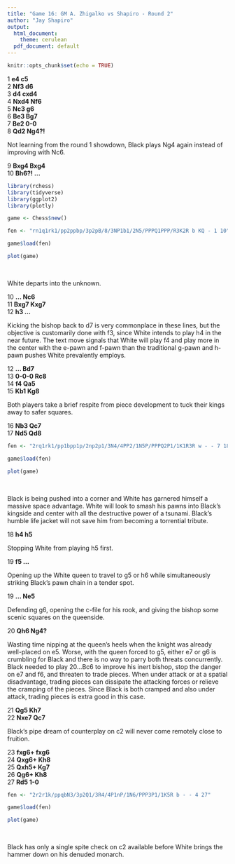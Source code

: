 ---
title: "Game 16: GM A. Zhigalko vs Shapiro - Round 2"
author: "Jay Shapiro"
output: 
  html_document:
    theme: cerulean
  pdf_document: default
---

```{r setup, include=FALSE}
knitr::opts_chunk$set(echo = TRUE)
```

1 **e4 c5**<br>
2 **Nf3 d6**<br>
3 **d4 cxd4**<br>
4 **Nxd4 Nf6**<br>
5 **Nc3 g6**<br>
6 **Be3 Bg7**<br>
7 **Be2 0-0**<br>
8 **Qd2 Ng4?!**<br>

Not learning from the round 1 showdown, Black plays Ng4 again instead of improving with Nc6.<br>

9 **Bxg4 Bxg4**<br>
10 **Bh6?! ...**<br>

```{r echo = FALSE, warning = FALSE, message = FALSE, include = FALSE}
library(rchess)
library(tidyverse)
library(ggplot2)
library(plotly)

game <- Chess$new()

fen <- "rn1q1rk1/pp2ppbp/3p2pB/8/3NP1b1/2N5/PPPQ1PPP/R3K2R b KQ - 1 10"

game$load(fen)
```
```{r echo = FALSE, warning = FALSE, message = FALSE}

plot(game)

```

<br>

White departs into the unknown.<br>

10 **... Nc6**<br>
11 **Bxg7 Kxg7**<br>
12 **h3 ...**<br>

Kicking the bishop back to d7 is very commonplace in these lines, but the objective is customarily done with f3, since White intends to play h4 in the near future. The text move signals that White will play f4 and play more in the center with the e-pawn and f-pawn than the traditional g-pawn and h-pawn pushes White prevalently employs.<br>

12 **... Bd7**<br>
13 **0-0-0 Rc8**<br>
14 **f4 Qa5**<br>
15 **Kb1 Kg8**<br>

Both players take a brief respite from piece development to tuck their kings away to safer squares.<br>

16 **Nb3 Qc7**<br>
17 **Nd5 Qd8**<br>

```{r echo = FALSE, warning = FALSE, message = FALSE, include = FALSE}
fen <- "2rq1rk1/pp1bpp1p/2np2p1/3N4/4PP2/1N5P/PPPQ2P1/1K1R3R w - - 7 18"

game$load(fen)

```

```{r echo = FALSE, warning = FALSE, message = FALSE}

plot(game)

```

<br>

Black is being pushed into a corner and White has garnered himself a massive space advantage. White will look to smash his pawns into Black's kingside and center with all the destructive power of a tsunami. Black's humble life jacket will not save him from becoming a torrential tribute.<br>

18 **h4 h5**<br>

Stopping White from playing h5 first.<br>

19 **f5 ...**<br>

Opening up the White queen to travel to g5 or h6 while simultaneously striking Black's pawn chain in a tender spot.<br>

19 **... Ne5**<br>

Defending g6, opening the c-file for his rook, and giving the bishop some scenic squares on the queenside.<br>

20 **Qh6 Ng4?**<br>

Wasting time nipping at the queen's heels when the knight was already well-placed on e5. Worse, with the queen forced to g5, either e7 or g6 is crumbling for Black and there is no way to parry both threats concurrently. Black needed to play 20...Bc6 to improve his inert bishop, stop the danger on e7 and f6, and threaten to trade pieces. When under attack or at a spatial disadvantage, trading pieces can dissipate the attacking forces or relieve the cramping of the pieces. Since Black is both cramped and also under attack, trading pieces is extra good in this case.<br>

21 **Qg5 Kh7**<br>
22 **Nxe7 Qc7**<br>

Black's pipe dream of counterplay on c2 will never come remotely close to fruition.<br>

23 **fxg6+ fxg6**<br>
24 **Qxg6+ Kh8**<br>
25 **Qxh5+ Kg7**<br>
26 **Qg6+ Kh8**<br>
27 **Rd5 1-0**<br>

```{r echo = FALSE, warning = FALSE, message = FALSE, include = FALSE}
fen <- "2r2r1k/ppqbN3/3p2Q1/3R4/4P1nP/1N6/PPP3P1/1K5R b - - 4 27"

game$load(fen)

```

```{r echo = FALSE, warning = FALSE, message = FALSE}

plot(game)

```

<br>

Black has only a single spite check on c2 available before White brings the hammer down on his denuded monarch.<br>
